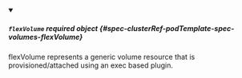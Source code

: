 


<details className="config-field" data-expandable="true" open>
<summary>

##### `flexVolume` <span className="config-field-required" data-required="false">required</span> <span className="config-field-type">object</span> <span className="config-field-default"></span> <span className="config-field-enum"></span> {#spec-clusterRef-podTemplate-spec-volumes-flexVolume}

flexVolume represents a generic volume resource that is
provisioned/attached using an exec based plugin.

</summary>

<PartialFlexVolumereference />


</details>
